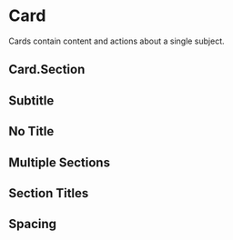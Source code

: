 

<Meta of={stories} />

# Card

Cards contain content and actions about a single subject.

<Canvas of={stories.Default} />

<Controls of={stories.Default} />

## Card.Section

<ArgTypes of={stories.default.component.Section} />

## Subtitle

<Canvas of={stories.Subtitle} />

## No Title

<Canvas of={stories.NoTitle} />

## Multiple Sections

<Canvas of={stories.MultipleSections} />

## Section Titles

<Canvas of={stories.SectionTitles} />

## Spacing

<Canvas of={stories.Spacing} />
